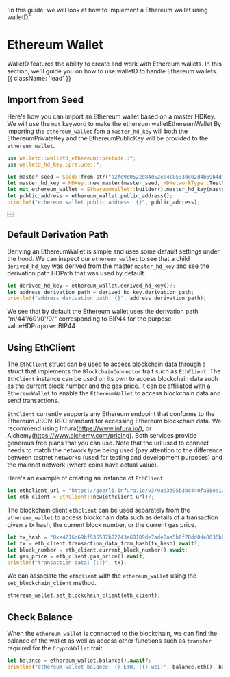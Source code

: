   'In this guide, we will look at how to implement a Ethereum wallet using walletD.'

# Ethereum Wallet

WalletD features the ability to create and work with Ethereum wallets.
In this section, we'll guide you on how to use walletD to handle Ethereum wallets. {{ className: 'lead' }}


 ## Import from Seed

 Here's how you can import an Ethereum wallet based on a master HDKey. We will use the `mut` keyword to make the ethereum walletEthereumWallet
 By importing the `ethereum_wallet` fom a `master_hd_key` will both the EthereumPrivateKey and the EthereumPublicKey will be provided to the `ethereum_wallet`.

```rust {{ title: 'Example' }}
use walletd::walletd_ethereum::prelude::*;
use walletd_hd_key::prelude::*;

let master_seed = Seed::from_str("a2fd9c0522d84d52ee4c8533dc02d4b69b4df9b6255e1af20c9f1d4d691689f2a38637eb1ec778972bf845c32d5ae83c7536999b5666397ac32021b21e0accee")?;
let master_hd_key = HDKey::new_master(master_seed, HDNetworkType::TestNet)?;
let mut ethereum_wallet = EthereumWallet::builder().master_hd_key(master_hd_key).build()?;
let public_address = ethereum_wallet.public_address();
println!("ethereum wallet public address: {}", public_address);
```

<div className="not-prose">
  <Button
    href="/mnemonics_guide"
    variant="text"
    arrow="right"
    children="Check out our mnemonics guide for more info on the mnemonic seed"
  />
</div>


<div className="not-prose">
  <Button
    href="/hd_key"
    variant="text"
    arrow="right"
    children="Check out our HD Key guide for more info on the HD key"
  />
</div>


 ## Default Derivation Path

 Deriving an EthereumWallet is simple and uses some default settings under the hood.
 We can inspect our `ethereum_wallet` to see that a child `derived_hd_key` was derived from the master `master_hd_key` and see the derivation path HDPath that was used by default.

```rust {{ title: 'Example' }}
let derived_hd_key = ethereum_wallet.derived_hd_key()?;
let address_derivation_path = derived_hd_key.derivation_path;
println!("address derivation path: {}", address_derivation_path);
```
 We see that by default the Ethereum wallet uses the derivation path "m/44'/60'/0'/0/" corresponding to  BIP44 for the purpose valueHDPurpose::BIP44


 ## Using EthClient

 The `EthClient` struct can be used to access blockchain data through a struct that implements the `BlockchainConnector` trait such as `EthClient`.
 The `EthClient` instance can be used on its own to access blockchain data such as the current block number and the gas price.
 It can be affiliated with a `EthereumWallet` to enable the `EthereumWallet` to access blockchain data and send transactions.

 `EthClient` currently supports any Ethereum endpoint that conforms to the Ethereum JSON-RPC standard for accessing Ethereum blockchain data.
 We recommend using Infura(https://www.infura.io/), or Alchemy(https://www.alchemy.com/pricing). Both services provide generous free plans that you can use.
 Note that the url used to connect needs to match the network type being used (pay attention to the difference between testnet networks (used for testing and development purposes) and the mainnet network (where coins have actual value).

Here's an example of creating an instance of `EthClient`.

```rust {{ title: 'Example' }}
let ethclient_url = "https://goerli.infura.io/v3/9aa3d95b3bc440fa88ea12eaa4456161";
let eth_client = EthClient::new(ethclient_url)?;
```
 
The blockchain client `ethclient` can be used separately from the `ethereum_wallet` to access blockchain data such as details of a transaction given a tx hash, the current block number, or the current gas price.

```rust {{ title: 'Example' }}
let tx_hash = "0xe4216d69bf935587b82243e68189de7ade0aa5b6f70dd0de8636b8d643431c0b";
let tx = eth_client.transaction_data_from_hash(tx_hash).await?;
let block_number = eth_client.current_block_number().await;
let gas_price = eth_client.gas_price().await;
println!("transaction data: {:?}", tx);
```

We can associate the `ethclient` with the `ethereum_wallet` using the `set_blockchain_client` method.

```rust 
ethereum_wallet.set_blockchain_client(eth_client);
```

## Check Balance
When the `ethereum_wallet` is connected to the blockchain, we can find the balance of the wallet as well as access other functions such as `transfer` required for the `CryptoWallet` trait.

```rust {{ title: 'Example' }}
let balance = ethereum_wallet.balance().await?;
println!("ethereum wallet balance: {} ETH, ({} wei)", balance.eth(), balance.wei());
```


